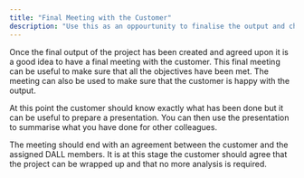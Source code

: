 ```yaml
---
title: "Final Meeting with the Customer"
description: "Use this as an oppourtunity to finalise the output and check that the objectives have been met."
---
```

  
Once the final output of the project has been created and agreed upon it is a good idea to have a final meeting with the customer. This final meeting can be useful to make sure that all the objectives have been met. The meeting can also be used to make sure that the customer is happy with the output.

At this point the customer should know exactly what has been done but it can be useful to prepare a presentation. You can then use the presentation to summarise what you have done for other colleagues.

The meeting should end with an agreement between the customer and the assigned DALL members. It is at this stage the customer should agree that the project can be wrapped up and that no more analysis is required.

